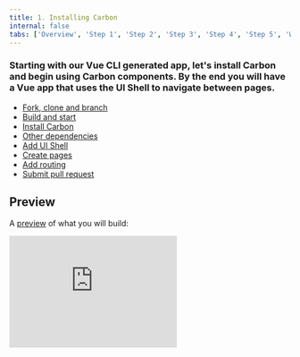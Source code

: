 ```yaml
---
title: 1. Installing Carbon
internal: false
tabs: ['Overview', 'Step 1', 'Step 2', 'Step 3', 'Step 4', 'Step 5', 'Wrapping up']
---
```


### Starting with our Vue CLI generated app, let's install Carbon and begin using Carbon components. By the end you will have a Vue app that uses the UI Shell to navigate between pages.

<AnchorLinks>

- [Fork, clone and branch](#fork-clone-and-branch)
- [Build and start](#build-and-start)
- [Install Carbon](#install-carbon)
- [Other dependencies](#other-dependencies)
- [Add UI Shell](#add-ui-shell)
- [Create pages](#create-pages)
- [Add routing](#add-routing)
- [Submit pull request](#submit-pull-request)

</AnchorLinks>

## Preview

A [preview](https://vue-step-2--carbon-tutorial-vue.netlify.com) of what you will build:

<Row>
  <Column offsetLg="4">
    <iframe
      height="200"
      title="Carbon Tutorial Step 1"
      src="https://vue-step-2--carbon-tutorial-vue.netlify.com"
      frameborder="no"
      allowtransparency="true"
      allowfullscreen="true"
      class="bx--iframe bx--iframe--border"
    />
  </Column>
</Row>

## Fork, clone and branch

This tutorial has an accompanying GitHub repository called [carbon-tutorial-vue](https://github.com/carbon-design-system/carbon-tutorial-vue) that we'll use as a starting point for each step.

### Fork

To begin, fork [carbon-tutorial-vue](https://github.com/carbon-design-system/carbon-tutorial-vue) using your GitHub account.

### Clone

Go to your forked repository, copy the SSH or HTTPS URL and in your terminal run the two commands to get the repository in your local file system and enter that directory.

```bash
$ git clone [your fork SSH/HTTPS]
$ cd carbon-tutorial-vue
```

### Add upstream remote

Add a remote called `upstream` so we can eventually submit a pull request once you have completed this tutorial step.

```bash
$ git remote add upstream git@github.com:carbon-design-system/carbon-tutorial-vue.git
```

Or, if you prefer to use HTTPS instead of SSH with your remotes:

```bash
$ git remote add upstream https://github.com/carbon-design-system/carbon-tutorial-vue.git
```

Verify that your forked repository remotes are correct:

```bash
$ git remote -v
```

Your terminal should output something like this:

```bash
origin	[your forked repo] (fetch)
origin	[your forked repo] (push)
upstream	git@github.com:carbon-design-system/carbon-tutorial-vue.git (fetch)
upstream	git@github.com:carbon-design-system/carbon-tutorial-vue.git (push)
```

### Branch

Now that we have our repository set up, let's check out the branch for this tutorial step's starting point. Run the two commands:

```bash
$ git fetch upstream
$ git checkout -b vue-step-1 upstream/vue-step-1
```

## Build and start

We have the repository forked to your GitHub account, cloned down to your machine, and the starting branch checked out. Next, install the Vue app's dependencies with:

```bash
$ yarn
```

After the dependencies are installed, you can start the app with:

```bash
$ yarn serve
```

Your default browser should open up with an empty page that says: `Hello Carbon! Well, not quite yet. This is the starting point for the Carbon tutorial.`

OK. So we made a small change to the Vue CLI geneated app replacing the HelloWorld component and replaced it with our own message and swapped out the facicon.

## Install Carbon

Even though we installed existing dependencies, we've yet to install the Carbon packages.

- `carbon-components` - component styles
- `@carbon/vue` - Vue components
- `@carbon/icons-vue` - Vue icons

Stop your development server with `CTRL-C` and install Carbon dependencies with:

```bash
$ yarn add carbon-components @carbon/vue @carbon/icons-vue
```

## Other dependencies

If you check out the file `package.json`, you'll notice a few dependencies beyond those listed above. These were installed as part of the project creation using the Vue CLI. These include:

- vue-router: Used to make routing in Vue apps simpler
- @vue/cli-plugin-babel: To ensure we produce well supported code.
- @vue/cli-plugin-eslint: To allow us to catch potential errors.
- @vue/cli-plugin-unit-jest: To allow us to unit test our code.
- node-sass: To allow us to use the sass css precompiler.

NOTE: We could have installed these seperately but using the CLI to set this up for us ensures a good base config for these dependencies.

To avoid having to add the `~` prefix when importing SCSS files from `node_modules`, create a `.env` file at the project root that contains:

##### .env

```bash
SASS_PATH="node_modules"
```

For the Windows operating system, use:

##### .env

```bash
SASS_PATH=./node_modules
```

Then, start the app again. If your app's currently running, you'll need to restart it for the new environment variable to be used.

```bash
$ yarn serve
```

The app looks as it did before. Next, let's add Carbon styling.

### Import carbon-component styles

In the `src` directory, create a sub-directory `styles` and add a new file `_carbon.scss` to it. Then in `App.vue` edit the style tag to import it.

#### src/App.vue

<!-- prettier-ignore-start -->
```scss
<style lang="scss">
@import "./styles/carbon";
</style>
```
<!-- prettier-ignore-end -->

In `styles/_carbon.scss`, import the Carbon styles by adding the following at the top of the file:

##### src/styles/\_carbon.scss

```scss
@import 'carbon-components/scss/globals/scss/styles';
```

This will take a moment for the Sass to compile. Once compiled, you'll notice that the Carbon base styling is applied (IBM Plex Sans font family, font size, weight, colors, etc.)

Because any change to `_carbon.scss` will re-compile all of the Carbon Sass, avoid making changes here unless instructed to do so. it is better to make them in the component files or a seperate file if needed.

Next we'll create a Carbon `Button` to test that our dependencies are working properly.

#### src/main.js

After the other imports in main.js and before the Vue instance is created add the following.

<!-- prettier-ignore-start -->
```javascript
import CarbonComponentsVue from "@carbon/vue";
Vue.use(CarbonComponentsVue);
```
<!-- prettier-ignore-end -->

This is a quick way to pull in all @carbon/vue components and register them for use in your project. Individual components can be imported to a project or component.

e.g. Instead of modifying src/main.js we could have added the following to src/App.vue:

##### src/App.vue

```javascript
<script>
import { CvButton } from '@carbon/vue';

export default {
  components: {
    CvButton,
  }
};
</script>
```

See the Carbon Vue Components [documentation](https://github.com/carbon-design-system/carbon-components-vue/blob/master/packages/core/README.md#using-the-components-directly-or-individually) for other ways to load components from @carbon/vue components.

In this tutorial we will stick to importing all of the components at once so we can focus on our use of @carbon/vue.

Now open the `App.vue` component and replace:

##### src/App.vue

<!-- prettier-ignore-start -->
```html
  Hello Carbon! Well, not quite yet. This is the starting point for the Carbon tutorial.
```
<!-- prettier-ignore-end -->

with:

##### src/App.vue

<!-- prettier-ignore-start -->
```html
<CvButton>Button</CvButton>
```

or

```html
<cv-button>Button</cv-button>
```
<!-- prettier-ignore-end -->

Congratulations, you've imported your first component! You should see a Carbon styled button on the page.

NOTE: In this tutorial you can use either tag format. The [Vue style guide](https://vuejs.org/v2/style-guide/) recommend sticking to either Pascal or kebab case. The examples from here will use Pascal case for file and component names with kebab case in the HTML.

## Add UI Shell

Next we're going to create a Vue component called `TutorialHeader` to use with the UI Shell Carbon component. Create a new directory `src/components`. In the `src/components` directory, create `TutorialHeader` directory. Create the following files inside `src/components/TutorialHeader`:

```bash
src/components/TutorialHeader
├──index.js
└──TutorialHeader.vue
```

### Import and export the header

In `src/components/TutorialHeader/index.js`, import and export our `TutorialHeader` component like so:

##### src/components/TutorialHeader/index.js

```javascript
import TutorialHeader from './TutorialHeader';
export default TutorialHeader;
```

_Note: This index.js files import/export is simply a convenience to shorten the path used to import the component and potentially import multiple components from one folder. The folder also provides us a handy location to add tests or documentation for the component._

_Note: We could have simply created a file src/components/TutorialHeader.vue without the above benefits._

#### Lazyness - VSCode users only

If you are using VSCode then you might want to add the following snippet which will when you type 'index' generate an index file for you based on the folder name.

##### javascript.json

```json
  "index-file": {
    "prefix": "index",
    "body": [
      "import ${TM_DIRECTORY/.*[\\/]//gm} from './${TM_DIRECTORY/.*[\\/]//gm}';",
      "export { ",
      "\t${TM_DIRECTORY/.*[\\/]//gm},",
      "};",
      "export default ${TM_DIRECTORY/.*[\\/]//gm}",
      ""
    ],
    "description": "Index file"
  }
```

You can also use the following to create a skeleton component. To use this one, start typing the word template in your template file and it will generate a file, making assumptions based on the component file name.

##### vue.json

```json
  "Vue_Component": {
    "prefix": "template",
    "body": [
      "<template>",
      "\t$0",
      "</template>",
      "",
      "<script>",
      "export default {",
      "\tname: '${TM_FILENAME/[\\.]vue//}'",
      "};",
      "</script>",
      "",
      "<style lang=\"scss\">",
      "</style>",
      ""
    ],
    "description": "Single file template"
  }
```

OK, back to using Carbon components. Let's make use of our Carbon UI Shell components in `TutorialHeader.vue`. Set up the file like so:

##### src/components/TutorialHeader/TutorialHeader.vue

```html
<template>
  <cv-header aria-label="Carbon tutorial">
    <cv-skip-to-content href="#main-content"
      >Skip to content</cv-skip-to-content
    >

    <cv-header-name href="/" prefix="IBM">Carbon Tutorial</cv-header-name>

    <cv-header-nav>
      <cv-header-menu-item href="/repos">Repositories</cv-header-menu-item>
    </cv-header-nav>

    <template slot="header-global" />
  </cv-header>
</template>
```

_Note: you can find a description of the different components used in UI Shell in our [carbon-componets-vue](http://vue.carbondesignsystem.com/?path=/story/components-cvuishell-header) package._

_Note: When creating navigation headers, it's important to have a_ `Skip to content` _link so keyboard users can skip the navigation items and go straight to the main content._

_Note: It's important that the_ `TutorialHeader` has the Carbon* `CvHeader` \_as it's containing element, as we'll later be rendering* `TutorialHeader` _in_ `App.vue` _as a preceeding sibling of_ `Content`_, another UI Shell component. Those components need to live one after another for the UI Shell to properly render._

### Import icons

Now let's import the icons from our `@carbon/icons-vue` elements package. After the closing template tag in the `TutorialHeader.vue` file, we need to import each individual icon we will use.

##### src/components/TutorialHeader/TutorialHeader.vue

<!-- prettier-ignore-start -->
```javascript
<script>
import Notification20 from "@carbon/icons-vue/es/notification/20";
import UserAvatar20 from "@carbon/icons-vue/es/user--avatar/20";
import AppSwitcher20 from "@carbon/icons-vue/es/app-switcher/20";

export default {
  name: "TutorialHeader",
  components: { Notification20, UserAvatar20, AppSwitcher20 }
};
</script>
```
<!-- prettier-ignore-end -->

_Note: We've given our component a name here as part of the default export. This is optional in Vue but very useful in the [Vue developer tools](https://github.com/vuejs/vue-devtools)._

Then we need to add content to the `header-global` slot where we will use our icons. These represent actions in the header a user can make. Replace:

##### src/components/TutorialHeader/TutorialHeader.vue

```html
<template slot="header-global" />
```

With:

##### src/components/TutorialHeader/TutorialHeader.vue

```html
<template slot="header-global">
  <cv-header-global-action aria-label="Notifications">
    <notification-20 />
  </cv-header-global-action>
  <cv-header-global-action aria-label="User avatar">
    <user-avatar-20 />
  </cv-header-global-action>
  <cv-header-global-action aria-label="App switcher">
    <app-switcher-20 />
  </cv-header-global-action>
</template>
```

### Render the header

Next we'll render our UI Shell by importing our `TutorialHeader` component and `CvContent` into `App.vue`. Add a script tag if you don't have one, then update it as follows:

##### src/App.vue

```javascript
<script>
import TutorialHeader from "./components/TutorialHeader";

export default {
  name: "App",
  components: {
    TutorialHeader
  }
};
</script>
```

In addition to importing the `TutorialHeader` component, we have also declared it for use in our template by adding it to the `components` property of our component.

As our template currently just contains a `Button` it is still not rendering anything more interesting so let's update that to include our imported components. This should look like the following:

##### src/App.vue

```html
<template>
  <div id="app">
    <tutorial-header />
    <cv-content id="#main-content">
      <cv-button>Button</cv-button>
    </cv-content>
  </div>
</template>
```

You should now see a styled UI Shell header and a button below it.

_Note: We've also sneaked in use of `CvContent` which needs to follow `CvHeader` to ensure the correct formatting. We could have included it as part of a shell component with TutorialHeader but have chosen not to in this case._

## Create pages

Next thing we need to do is create the files for our views.

Since our app will have two pages, we'll create two folders in `src/views`. Clear out the files currently in the views folder and add the following folders.

```bash
src/views
├── LandingPage
└── RepoPage
```

Create the following files in the `LandingPage` folder:

```bash
src/view/LandingPage
├── index.js
└── LandingPage.vue
```

Create the following files in the `RepoPage` folder:

```bash
src/view/RepoPage
├── index.js
└── RepoPage.vue
```

### Import and export content pages

Starting with `LandingPage`, just like with our header, we need to export the component in `src/view/LandingPage/index.js` by adding:

##### src/view/LandingPage/index.js

```javascript
import LandingPage from './LandingPage';
export default LandingPage;
```

Next in `LandingPage.vue` we'll create our component.

##### src/view/LandingPage/LandingPage.vue

```html
<template>
  <div>LANDING PAGE</div>
</template>
```

We'll repeat this process with `RepoPage`.

In `src/view/RepoPage/index.js`, import and export the `RepoPage` component like so:

##### src/view/RepoPage/index.js

```javascript
import RepoPage from './RepoPage';
export default RepoPage;
```

Then in `RepoPage.vue` create the component.

##### src/view/RepoPage/RepoPage.vue

```html
<template>
  <div>REPO PAGE</div>
</template>
```

Awesome! We've just created our content pages. Next thing we need to do is render them with our router.

## Add routing

Lucky for you, as part of the Vue CLI project set up we added vue-router. This created the views folder and also added, `src/router.js` and imported that into `src/main.js` for us.

#### src/router.js

We need to adjust it by replacing the contents of `src/router.js` with:

```javascript
import Vue from 'vue';
import Router from 'vue-router';
import LandingPage from './views/LandingPage';

Vue.use(Router);

export default new Router({
  routes: [
    {
      path: '/',
      name: 'landing-page',
      component: LandingPage,
    },
    {
      path: '/repos',
      name: 'repo-page',
      // route level code-splitting
      // this generates a separate chunk (repo-page.[hash].js) for this route
      // which is lazy-loaded when the route is visited.
      component: () =>
        import(/* webpackChunkName: "repo-page" */ './views/RepoPage'),
    },
  ],
});
```

_Note: The landing page is loaded immediately, with the RepoPage loaded only once needed. This is one simple way to create webpackChunks and is the default suggestion from the CLI plugin for vue-router._

If you click on `Repositories` and then on `IBM Carbon Tutorial` you'll notice a flicker as we hop from one page to another. We can fix this by using vue-router to manage our views.

Next we need to update `src/App.vue` to render these views.

In the template section remove the `<cv-button />` and replace it with `<router-vue />` as follows

#### src/App.vue

```html
<cv-content id="#main-content">
  <router-view />
</cv-content>
```

After that we need to do a couple quick fixes to the UI Shell to have it work with the vue-router.

##### src/components/TutorialHeader/TutorialHeader.vue

In `src/components/TuturialHeader/TutorialHeader.vue` simply replace the `href` attributes used in the `cv-header-name` and `cv-header-menu-item` components with `to`. @carbon/vue will under the covers switch from use of an `a` tag to `router-link`.

```html
<cv-header-name to="/" prefix="IBM">Carbon Tutorial</cv-header-name>
```

and

```html
<cv-header-menu-item to="/repos">Repositories</cv-header-menu-item>
```

You should now have a working header that routes to different pages without full page reload!

## Submit pull request

We're going to submit a pull request to verify completion of this tutorial step and demonstrate a couple of related concepts.

### Continuous integration (CI) check

We have a `ci-check` script defined in `package.json` that verifies file formatting for files that have been touched since the last Git commit with a tool called [Prettier](https://prettier.io). You'd typically also have that script run your test suite as part of your CI build. Go ahead and make sure everything looks good with:

```bash
$ yarn ci-check
```

_Note: If the_ `ci-check` _is giving an error, it's likely that some of your source files are not properly formatted. This could happen if your text editor isn't formatting with Prettier on save._
<!-- Do not mention `yarn format` since it is not included to package.json -->
<!-- To get_ `ci-check` _to pass, run_ `yarn format`_ then re-run_ `yarn ci-check`_._ -->

### Git commit and push

Before we can create a pull request, stage and commit all of your changes:

```bash
$ git add --all && git commit -m "feat(tutorial): complete step 1"
```

<!-- Stephane: I can't see any files changed or commited from me in that directory,
     so I wonder if we should mention it. -->
<!-- _Note: You'll notice that your commit includes binaries in the _`.yarn-offline-mirror`_ folder. That's expected as the repository is configured to run [Yarn offline](https://yarnpkg.com/blog/2016/11/24/offline-mirror) for more reliable builds. Future tutorial steps that don't install new packages won't have _`.yarn-offline-mirror`_ commit changes._ -->

Then, push to your repository:

```bash
$ git push origin vue-step-1
```

_Note: If your Git remote protocol is HTTPS instead of SSH, you may be prompted to authenticate with GitHub when you push changes. If your GitHub account has two-factor authentication enabled, we recommend that you follow these instructions to [create a personal access token for the command line](https://help.github.com/en/articles/creating-a-personal-access-token-for-the-command-line). That lets you use your token instead of password when performing Git operations over HTTPS._

_Note: If you receive a_ `non-fast-forward` _error, it's likely that your forked repository is behind the original repository and needs updated. This can happen if the tutorial was updated after you began working on it. To fix, run_ `git pull upstream vue-step-1` _to merge the changes into your branch, then you can try pushing again. Or, you can [manually merge](https://help.github.com/en/articles/syncing-a-fork) in the upstream changes._

### Pull request (PR)

Finally, visit [carbon-tutorial-vue](https://github.com/carbon-design-system/carbon-tutorial-vue) to "Compare & create pull request". In doing so, make sure that you are comparing your repository's `vue-step-1` branch into `base: vue-step-1`. Take notice of the [Netlify](https://www.netlify.com) bot that deploys a preview of your PR every time that you push new commits. These previews can be shared and viewed by anybody to assist the PR review process.

_Note: Expect your tutorial step PRs to be reviewed by the Carbon team but not merged. We'll close your PR so we can keep the repository's remote branches pristine and ready for the next person!_
